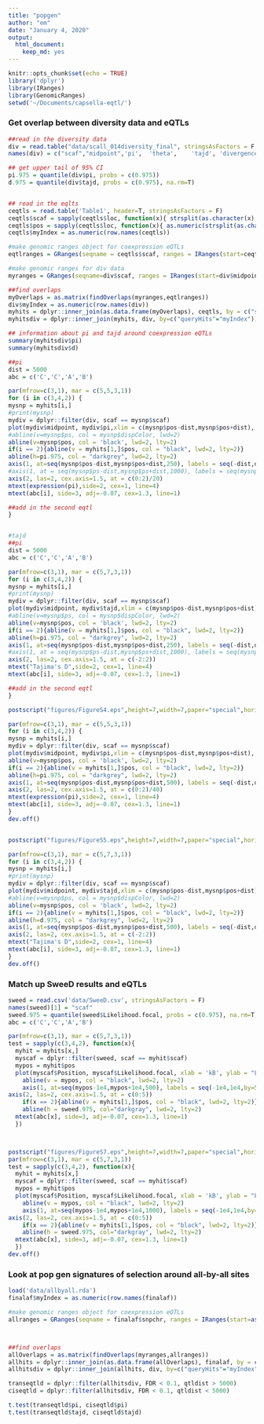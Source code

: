 ```yaml
---
title: "popgen"
author: "em"
date: "January 4, 2020"
output:
  html_document:
    keep_md: yes
---
```


```r
knitr::opts_chunk$set(echo = TRUE)
library('dplyr')
library(IRanges)
library(GenomicRanges)
setwd('~/Documents/capsella-eqtl/')
```


### Get overlap between diversity data and eQTLs

```r
##read in the diversity data
div = read.table("data/scall_014diversity_final", stringsAsFactors = F, header=T)
names(div) = c("scaf","midpoint",'pi',	'theta',	'tajd',	'divergence')

## get upper tail of 95% CI
pi.975 = quantile(div$pi, probs = c(0.975))
d.975 = quantile(div$tajd, probs = c(0.975), na.rm=T)


## read in the eqlts
ceqtls = read.table('Table1', header=T, stringsAsFactors = F)
ceqtls$scaf = sapply(ceqtls$loc, function(x){ strsplit(as.character(x), split=":")[[1]][1]  })
ceqtls$pos = sapply(ceqtls$loc, function(x){ as.numeric(strsplit(as.character(x), split=":")[[1]][2])  })
ceqtls$myIndex = as.numeric(row.names(ceqtls))

#make genomic ranges object for coexpression eQTLs
eqtlranges = GRanges(seqname = ceqtls$scaf, ranges = IRanges(start=ceqtls$pos, width=1))

#make genomic ranges for div data
myranges = GRanges(seqname=div$scaf, ranges = IRanges(start=div$midpoint-250, end=div$midpoint+249))

##find overlaps
myOverlaps = as.matrix(findOverlaps(myranges,eqtlranges))
div$myIndex = as.numeric(row.names(div))
myhits = dplyr::inner_join(as.data.frame(myOverlaps), ceqtls, by = c("subjectHits" = "myIndex")) 
myhitsdiv = dplyr::inner_join(myhits, div, by=c("queryHits"="myIndex"))

## information about pi and tajd around coexpression eQTLs
summary(myhitsdiv$pi)
summary(myhitsdiv$d)

```


```r
##pi
dist = 5000
abc = c('C','C','A','B')

par(mfrow=c(3,1), mar = c(5,5,3,1))
for (i in c(3,4,2)) {
mysnp = myhits[i,]
#print(mysnp)
mydiv = dplyr::filter(div, scaf == mysnp$scaf)
plot(mydiv$midpoint, mydiv$pi,xlim = c(mysnp$pos-dist,mysnp$pos+dist), ylab = "", col = "darkgray", xaxt="n", cex=1.5, yaxt="n", ylim=c(0,0.06), bty="n", xlab = 'kB', lwd=2)
#abline(v=mysnp$ps, col = mysnp$dispColor, lwd=2)
abline(v=mysnp$pos, col = 'black', lwd=2, lty=2)
if(i == 2){abline(v = myhits[1,]$pos, col = "black", lwd=2, lty=2)}
abline(h=pi.975, col = "darkgrey", lwd=2, lty=2)
axis(1, at=seq(mysnp$pos-dist,mysnp$pos+dist,250), labels = seq(-dist,dist,by=250)/1000, cex.axis=1.5, padj=1)
#axis(1, at = seq(mysnp$ps-dist,mysnp$ps+dist,1000), labels = seq(mysnp$ps-dist,mysnp$ps+dist,1000)/1000)
axis(2, las=2, cex.axis=1.5, at = c(0:2)/20)
mtext(expression(pi),side=2, cex=1, line=4)
mtext(abc[i], side=3, adj=-0.07, cex=1.3, line=1)

##add in the second eqtl
}


#tajd
##pi
dist = 5000
abc = c('C','C','A','B')

par(mfrow=c(3,1), mar = c(5,7,3,1))
for (i in c(3,4,2)) {
mysnp = myhits[i,]
#print(mysnp)
mydiv = dplyr::filter(div, scaf == mysnp$scaf)
plot(mydiv$midpoint, mydiv$tajd,xlim = c(mysnp$pos-dist,mysnp$pos+dist), ylab = "", col = "darkgray", xaxt="n", cex=1.5, yaxt="n", ylim=c(-2.6,2), bty="n", xlab = 'kB', lwd=2)
#abline(v=mysnp$ps, col = mysnp$dispColor, lwd=2)
abline(v=mysnp$pos, col = 'black', lwd=2, lty=2)
if(i == 2){abline(v = myhits[1,]$pos, col = "black", lwd=2, lty=2)}
abline(h=pi.975, col = "darkgrey", lwd=2, lty=2)
axis(1, at=seq(mysnp$pos-dist,mysnp$pos+dist,250), labels = seq(-dist,dist,by=250)/1000, cex.axis=1.5, padj=1)
#axis(1, at = seq(mysnp$ps-dist,mysnp$ps+dist,1000), labels = seq(mysnp$ps-dist,mysnp$ps+dist,1000)/1000)
axis(2, las=2, cex.axis=1.5, at = c(-2:2))
mtext("Tajima's D",side=2, cex=1, line=4)
mtext(abc[i], side=3, adj=-0.07, cex=1.3, line=1)

##add in the second eqtl
}


```

```r
postscript("figures/FigureS4.eps",height=7,width=7,paper="special",horizontal=FALSE,colormodel="cymk")

par(mfrow=c(3,1), mar = c(5,5,3,1))
for (i in c(3,4,2)) {
mysnp = myhits[i,]
mydiv = dplyr::filter(div, scaf == mysnp$scaf)
plot(mydiv$midpoint, mydiv$pi,xlim = c(mysnp$pos-dist,mysnp$pos+dist), ylab = "", col = "darkgray", xaxt="n", cex=1.5, yaxt="n", ylim=c(0,0.06), bty="n", xlab = 'kB', lwd=2)
abline(v=mysnp$pos, col = 'black', lwd=2, lty=2)
if(i == 2){abline(v = myhits[1,]$pos, col = "black", lwd=2, lty=2)}
abline(h=pi.975, col = "darkgrey", lwd=2, lty=2)
axis(1, at=seq(mysnp$pos-dist,mysnp$pos+dist,500), labels = seq(-dist,dist,by=500)/1000, cex.axis=1.5, padj=1)
axis(2, las=2, cex.axis=1.5, at = c(0:2)/40)
mtext(expression(pi),side=2, cex=1, line=4)
mtext(abc[i], side=3, adj=-0.07, cex=1.3, line=1)
}
dev.off()


postscript("figures/FigureS5.eps",height=7,width=7,paper="special",horizontal=FALSE,colormodel="cymk")

par(mfrow=c(3,1), mar = c(5,7,3,1))
for (i in c(3,4,2)) {
mysnp = myhits[i,]
#print(mysnp)
mydiv = dplyr::filter(div, scaf == mysnp$scaf)
plot(mydiv$midpoint, mydiv$tajd,xlim = c(mysnp$pos-dist,mysnp$pos+dist), ylab = "", col = "darkgray", xaxt="n", cex=1.5, yaxt="n", ylim=c(-2.6,2), bty="n", xlab = 'kB', lwd=2)
#abline(v=mysnp$ps, col = mysnp$dispColor, lwd=2)
abline(v=mysnp$pos, col = 'black', lwd=2, lty=2)
if(i == 2){abline(v = myhits[1,]$pos, col = "black", lwd=2, lty=2)}
abline(h=d.975, col = "darkgrey", lwd=2, lty=2)
axis(1, at=seq(mysnp$pos-dist,mysnp$pos+dist,500), labels = seq(-dist,dist,by=500)/1000, cex.axis=1.5, padj=1)
axis(2, las=2, cex.axis=1.5, at = c(-2:2))
mtext("Tajima's D",side=2, cex=1, line=4)
mtext(abc[i], side=3, adj=-0.07, cex=1.3, line=1)
}
dev.off()

```

### Match up SweeD results and eQTLs

```r
sweed = read.csv('data/SweeD.csv', stringsAsFactors = F)
names(sweed)[1] = "scaf"
sweed.975 = quantile(sweed$Likelihood.focal, probs = c(0.975), na.rm=T)
abc = c('C','C','A','B')

par(mfrow=c(3,1), mar = c(5,7,3,1))
test = sapply(c(3,4,2), function(x){
  myhit = myhits[x,]
  myscaf = dplyr::filter(sweed, scaf == myhit$scaf)
  mypos = myhit$pos
  plot(myscaf$Position, myscaf$Likelihood.focal, xlab = 'kB', ylab = "LR", bty="n", xlim = c(mypos - 1e4, mypos+1e4), ylim = c(0,5), xaxt="n", yaxt="n", cex=1.5)
    abline(v = mypos, col = "black", lwd=2, lty=2)
    axis(1, at=seq(mypos-1e4,mypos+1e4,500), labels = seq(-1e4,1e4,by=500)/1000, cex.axis=1.5, padj=1)
axis(2, las=2, cex.axis=1.5, at = c(0:5))
    if(x == 2){abline(v = myhits[1,]$pos, col = "black", lwd=2, lty=2)}
    abline(h = sweed.975, col="darkgray", lwd=2, lty=2)
  mtext(abc[x], side=3, adj=-0.07, cex=1.3, line=1)
  })




```


```r
postscript("figures/FigureS7.eps",height=7,width=7,paper="special",horizontal=FALSE,colormodel="cymk")
par(mfrow=c(3,1), mar = c(5,7,3,1))
test = sapply(c(3,4,2), function(x){
  myhit = myhits[x,]
  myscaf = dplyr::filter(sweed, scaf == myhit$scaf)
  mypos = myhit$pos
  plot(myscaf$Position, myscaf$Likelihood.focal, xlab = 'kB', ylab = "LR", bty="n", xlim = c(mypos - 5e3, mypos+5e3), ylim = c(0,5), xaxt="n", yaxt="n", cex=1.5, cex.lab = 1.5)
    abline(v = mypos, col = "black", lwd=2, lty=2)
    axis(1, at=seq(mypos-1e4,mypos+1e4,1000), labels = seq(-1e4,1e4,by=1000)/1000, cex.axis=1.5, padj=1)
axis(2, las=2, cex.axis=1.5, at = c(0:5))
    if(x == 2){abline(v = myhits[1,]$pos, col = "black", lwd=2, lty=2)}
    abline(h = sweed.975, col="darkgray", lwd=2, lty=2)
  mtext(abc[x], side=3, adj=-0.07, cex=1.3, line=1)
  })
dev.off()
```

### Look at pop gen signatures of selection around all-by-all sites

```r
load('data/allbyall.rda')
finalaf$myIndex = as.numeric(row.names(finalaf))

#make genomic ranges object for coexpression eQTLs
allranges = GRanges(seqname = finalaf$snpchr, ranges = IRanges(start=as.numeric(finalaf$snppos), width=1))



##find overlaps
allOverlaps = as.matrix(findOverlaps(myranges,allranges))
allhits = dplyr::inner_join(as.data.frame(allOverlaps), finalaf, by = c("subjectHits" = "myIndex")) 
allhitsdiv = dplyr::inner_join(allhits, div, by=c("queryHits"="myIndex"))

transeqtld = dplyr::filter(allhitsdiv, FDR < 0.1, qtldist > 5000)
ciseqtld = dplyr::filter(allhitsdiv, FDR < 0.1, qtldist < 5000)

t.test(transeqtld$pi, ciseqtld$pi)
t.test(transeqtld$tajd, ciseqtld$tajd)

```

